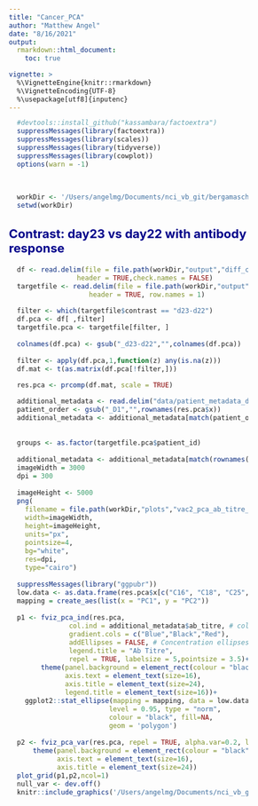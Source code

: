 ```yaml
---
title: "Cancer_PCA"
author: "Matthew Angel"
date: "8/16/2021"
output:
  rmarkdown::html_document:
    toc: true

vignette: >
  %\VignetteEngine{knitr::rmarkdown}
  %\VignetteEncoding{UTF-8}
  %\usepackage[utf8]{inputenc}
---
```

<style type="text/css">

body{ /* Normal  */
      font-size: 12px;
  }
td {  /* Table  */
  font-size: 8px;
}
h1.title {
  font-size: 38px;
  color: DarkRed;
}
h1 { /* Header 1 */
  font-size: 28px;
  color: DarkBlue;
}
h2 { /* Header 2 */
    font-size: 22px;
  color: DarkBlue;
}
h3 { /* Header 3 */
  font-size: 18px;
  font-family: "Times New Roman", Times, serif;
  color: DarkBlue;
}
code.r{ /* Code block */
    font-size: 12px;
}
pre { /* Code block - determines code spacing between lines */
    font-size: 14px;
}
</style>

```r


  #devtools::install_github("kassambara/factoextra")
  suppressMessages(library(factoextra))
  suppressMessages(library(scales))
  suppressMessages(library(tidyverse))
  suppressMessages(library(cowplot))
  options(warn = -1)

  
    
  workDir <- '/Users/angelmg/Documents/nci_vb_git/bergamaschi_pfizer_cancer'
  setwd(workDir)
```


## Contrast: day23 vs day22 with antibody response

```r
  df <- read.delim(file = file.path(workDir,"output","diff_counts.csv"), sep = ',',
                 header = TRUE,check.names = FALSE)
  targetfile <- read.delim(file = file.path(workDir,"output","annot_diff.csv"), sep = ',',
                    header = TRUE, row.names = 1)

  filter <- which(targetfile$contrast == "d23-d22")
  df.pca <- df[ ,filter]
  targetfile.pca <- targetfile[filter, ]
  
  colnames(df.pca) <- gsub("_d23-d22","",colnames(df.pca))
  
  filter <- apply(df.pca,1,function(z) any(is.na(z)))
  df.mat <- t(as.matrix(df.pca[!filter,]))

  res.pca <- prcomp(df.mat, scale = TRUE)

  additional_metadata <- read.delim("data/patient_metadata_deidentified.tsv", sep="\t", header = TRUE)
  patient_order <- gsub("_D1","",rownames(res.pca$x))
  additional_metadata <- additional_metadata[match(patient_order,additional_metadata$patient_id),]
  
    
  groups <- as.factor(targetfile.pca$patient_id)
  
  additional_metadata <- additional_metadata[match(rownames(res.pca$x),additional_metadata$patient_id),]
  imageWidth = 3000
  dpi = 300
  
  imageHeight <- 5000
  png(
    filename = file.path(workDir,"plots","vac2_pca_ab_titre_split.png"),
    width=imageWidth,
    height=imageHeight,
    units="px",
    pointsize=4,
    bg="white",
    res=dpi,
    type="cairo")
  
  suppressMessages(library("ggpubr"))
  low.data <- as.data.frame(res.pca$x[c("C16", "C18", "C25", "C26"),c("PC1","PC2")])
  mapping = create_aes(list(x = "PC1", y = "PC2"))
  
  p1 <- fviz_pca_ind(res.pca,
               col.ind = additional_metadata$ab_titre, # color by groups
               gradient.cols = c("Blue","Black","Red"),
               addEllipses = FALSE, # Concentration ellipses
               legend.title = "Ab Titre",
               repel = TRUE, labelsize = 5,pointsize = 3.5)+
        theme(panel.background = element_rect(colour = "black", size=1),
              axis.text = element_text(size=16),
              axis.title = element_text(size=24),
              legend.title = element_text(size=16))+
    ggplot2::stat_ellipse(mapping = mapping, data = low.data,
                         level = 0.95, type = "norm",
                         colour = "black", fill=NA,
                         geom = 'polygon')
    
  p2 <- fviz_pca_var(res.pca, repel = TRUE, alpha.var=0.2, labelsize = 5, arrowsize = 1)+
      theme(panel.background = element_rect(colour = "black", size=1),
            axis.text = element_text(size=16),
            axis.title = element_text(size=24))
  plot_grid(p1,p2,ncol=1)
  null_var <- dev.off()  
  knitr::include_graphics('/Users/angelmg/Documents/nci_vb_git/bergamaschi_pfizer_cancer/plots/vac2_pca_ab_titre_split.png')
```
